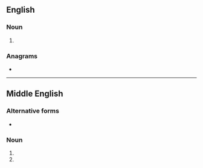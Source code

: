 ==English==

===Noun===
{{en-noun}}

# {{obsolete spelling of|ground|lang=en}}

===Anagrams===
* {{anagrams|en|a=degnoru|go under|guerdon|undergo|ungored}}

----

==Middle English==

===Alternative forms===
* {{alter|enm|grunde|grownde}}

===Noun===
{{head|enm|noun}}

# {{alt form|lang=enm|ground}}
# {{inflection of|enm|ground||dat|s}}